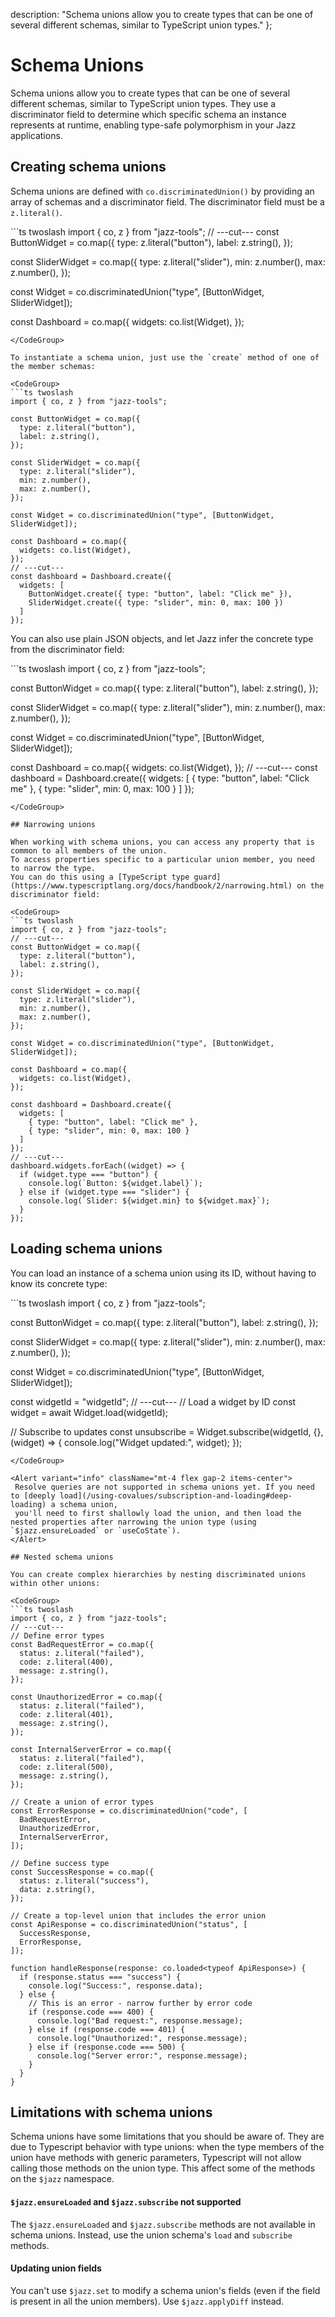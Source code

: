 
  description: "Schema unions allow you to create types that can be one of several different schemas, similar to TypeScript union types."
};

# Schema Unions

Schema unions allow you to create types that can be one of several different schemas, similar to TypeScript union types.
They use a discriminator field to determine which specific schema an instance represents at runtime, enabling type-safe polymorphism in your Jazz applications.

## Creating schema unions

Schema unions are defined with `co.discriminatedUnion()` by providing an array of schemas and a discriminator field.
The discriminator field must be a `z.literal()`.

<CodeGroup>
```ts twoslash
import { co, z } from "jazz-tools";
// ---cut---
const ButtonWidget = co.map({
  type: z.literal("button"),
  label: z.string(),
}); 

const SliderWidget = co.map({
  type: z.literal("slider"),
  min: z.number(),
  max: z.number(),
});

const Widget = co.discriminatedUnion("type", [ButtonWidget, SliderWidget]);

const Dashboard = co.map({
  widgets: co.list(Widget),
});
```
</CodeGroup>

To instantiate a schema union, just use the `create` method of one of the member schemas:

<CodeGroup>
```ts twoslash
import { co, z } from "jazz-tools";

const ButtonWidget = co.map({
  type: z.literal("button"),
  label: z.string(),
}); 

const SliderWidget = co.map({
  type: z.literal("slider"),
  min: z.number(),
  max: z.number(),
});

const Widget = co.discriminatedUnion("type", [ButtonWidget, SliderWidget]);

const Dashboard = co.map({
  widgets: co.list(Widget),
});
// ---cut---
const dashboard = Dashboard.create({
  widgets: [
    ButtonWidget.create({ type: "button", label: "Click me" }),
    SliderWidget.create({ type: "slider", min: 0, max: 100 })
  ]
});
```
</CodeGroup>

You can also use plain JSON objects, and let Jazz infer the concrete type from the discriminator field:

<CodeGroup>
```ts twoslash
import { co, z } from "jazz-tools";

const ButtonWidget = co.map({
  type: z.literal("button"),
  label: z.string(),
}); 

const SliderWidget = co.map({
  type: z.literal("slider"),
  min: z.number(),
  max: z.number(),
});

const Widget = co.discriminatedUnion("type", [ButtonWidget, SliderWidget]);

const Dashboard = co.map({
  widgets: co.list(Widget),
});
// ---cut---
const dashboard = Dashboard.create({
  widgets: [
    { type: "button", label: "Click me" },
    { type: "slider", min: 0, max: 100 }
  ]
});
```
</CodeGroup>

## Narrowing unions

When working with schema unions, you can access any property that is common to all members of the union.
To access properties specific to a particular union member, you need to narrow the type.
You can do this using a [TypeScript type guard](https://www.typescriptlang.org/docs/handbook/2/narrowing.html) on the discriminator field:

<CodeGroup>
```ts twoslash
import { co, z } from "jazz-tools";
// ---cut---
const ButtonWidget = co.map({
  type: z.literal("button"),
  label: z.string(),
}); 

const SliderWidget = co.map({
  type: z.literal("slider"),
  min: z.number(),
  max: z.number(),
});

const Widget = co.discriminatedUnion("type", [ButtonWidget, SliderWidget]);

const Dashboard = co.map({
  widgets: co.list(Widget),
});

const dashboard = Dashboard.create({
  widgets: [
    { type: "button", label: "Click me" },
    { type: "slider", min: 0, max: 100 }
  ]
});
// ---cut---
dashboard.widgets.forEach((widget) => {
  if (widget.type === "button") {
    console.log(`Button: ${widget.label}`);
  } else if (widget.type === "slider") {
    console.log(`Slider: ${widget.min} to ${widget.max}`);
  }
});
```
</CodeGroup>

## Loading schema unions

You can load an instance of a schema union using its ID, without having to know its concrete type:

<CodeGroup>
```ts twoslash
import { co, z } from "jazz-tools";

const ButtonWidget = co.map({
  type: z.literal("button"),
  label: z.string(),
}); 

const SliderWidget = co.map({
  type: z.literal("slider"),
  min: z.number(),
  max: z.number(),
});

const Widget = co.discriminatedUnion("type", [ButtonWidget, SliderWidget]);

const widgetId = "widgetId";
// ---cut---
// Load a widget by ID
const widget = await Widget.load(widgetId);

// Subscribe to updates
const unsubscribe = Widget.subscribe(widgetId, {}, (widget) => {
  console.log("Widget updated:", widget);
});
```
</CodeGroup>

<Alert variant="info" className="mt-4 flex gap-2 items-center">
 Resolve queries are not supported in schema unions yet. If you need to [deeply load](/using-covalues/subscription-and-loading#deep-loading) a schema union,
 you'll need to first shallowly load the union, and then load the nested properties after narrowing the union type (using `$jazz.ensureLoaded` or `useCoState`).
</Alert>

## Nested schema unions

You can create complex hierarchies by nesting discriminated unions within other unions:

<CodeGroup>
```ts twoslash
import { co, z } from "jazz-tools";
// ---cut---
// Define error types  
const BadRequestError = co.map({
  status: z.literal("failed"),
  code: z.literal(400),
  message: z.string(),
});

const UnauthorizedError = co.map({
  status: z.literal("failed"),
  code: z.literal(401),
  message: z.string(),
});

const InternalServerError = co.map({
  status: z.literal("failed"),
  code: z.literal(500),
  message: z.string(),
});

// Create a union of error types
const ErrorResponse = co.discriminatedUnion("code", [
  BadRequestError,
  UnauthorizedError,
  InternalServerError,
]);

// Define success type
const SuccessResponse = co.map({
  status: z.literal("success"),
  data: z.string(),
});

// Create a top-level union that includes the error union
const ApiResponse = co.discriminatedUnion("status", [
  SuccessResponse,
  ErrorResponse,
]);

function handleResponse(response: co.loaded<typeof ApiResponse>) {
  if (response.status === "success") {
    console.log("Success:", response.data);
  } else {
    // This is an error - narrow further by error code
    if (response.code === 400) {
      console.log("Bad request:", response.message);
    } else if (response.code === 401) {
      console.log("Unauthorized:", response.message);
    } else if (response.code === 500) {
      console.log("Server error:", response.message);
    }
  }
}
```
</CodeGroup>

## Limitations with schema unions

Schema unions have some limitations that you should be aware of. They are due to Typescript behavior with type unions:
when the type members of the union have methods with generic parameters, Typescript will not allow calling
those methods on the union type. This affect some of the methods on the `$jazz` namespace.

#### `$jazz.ensureLoaded` and `$jazz.subscribe` not supported

The `$jazz.ensureLoaded` and `$jazz.subscribe` methods are not available in schema unions.
Instead, use the union schema's `load` and `subscribe` methods.

#### Updating union fields

You can't use `$jazz.set` to modify a schema union's fields (even if the field is present in all the union members).
Use `$jazz.applyDiff` instead.
